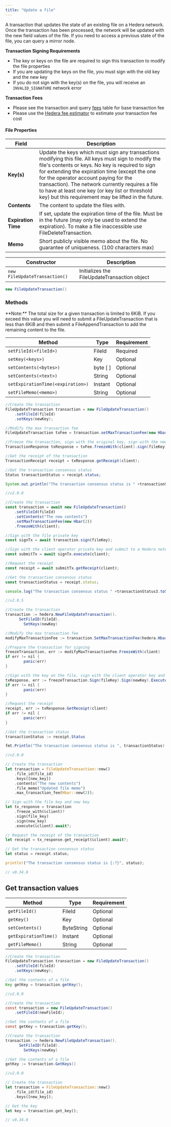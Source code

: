 ```yaml
---
title: "Update a file"
---
```



A transaction that updates the state of an existing file on a Hedera network. Once the transaction has been processed, the network will be updated with the new field values of the file. If you need to access a previous state of the file, you can query a mirror node.

**Transaction Signing Requirements**

* The key or keys on the file are required to sign this transaction to modify the file properties
* If you are updating the keys on the file, you must sign with the old key and the new key
* If you do not sign with the key(s) on the file, you will receive an `INVALID_SIGNATURE` network error

**Transaction Fees**

* Please see the transaction and query [fees](/hedera/networks/mainnet/fees#transaction-and-query-fees) table for base transaction fee
* Please use the [Hedera fee estimator](https://hedera.com/fees) to estimate your transaction fee cost

#### File Properties

| Field               | Description                                                                                                                                                                                                                                                                                                                                                                                                        |
| ------------------- | ------------------------------------------------------------------------------------------------------------------------------------------------------------------------------------------------------------------------------------------------------------------------------------------------------------------------------------------------------------------------------------------------------------------ |
| **Key(s)**          | Update the keys which must sign any transactions modifying this file. All keys must sign to modify the file's contents or keys. No key is required to sign for extending the expiration time (except the one for the operator account paying for the transaction). The network currently requires a file to have at least one key (or key list or threshold key) but this requirement may be lifted in the future. |
| **Contents**        | The content to update the files with.                                                                                                                                                                                                                                                                                                                                                                              |
| **Expiration Time** | If set, update the expiration time of the file. Must be in the future (may only be used to extend the expiration). To make a file inaccessible use FileDeleteTransaction.                                                                                                                                                                                                                                          |
| **Memo**            | Short publicly visible memo about the file. No guarantee of uniqueness. (100 characters max)                                                                                                                                                                                                                                                                                                                       |

| Constructor                   | Description                                  |
| ----------------------------- | -------------------------------------------- |
| `new FileUpdateTransaction()` | Initializes the FileUpdateTransaction object |

```java
new FileUpdateTransaction()
```

### Methods

<Info>
**Note:** The total size for a given transaction is limited to 6KiB. If you exceed this value you will need to submit a FileUpdateTransaction that is less than 6KiB and then submit a FileAppendTransaction to add the remaining content to the file.
</Info>

| Method                            | Type      | Requirement |
| --------------------------------- | --------- | ----------- |
| `setFileId(<fileId>)`             | FileId    | Required    |
| `setKey(<keys>)`                  | Key       | Optional    |
| `setContents(<bytes>)`            | byte \[ ] | Optional    |
| `setContents(<text>)`             | String    | Optional    |
| `setExpirationTime(<expiration>)` | Instant   | Optional    |
| `setFileMemo(<memo>)`             | String    | Optional    |

<CodeGroup>

```java Java
//Create the transaction
FileUpdateTransaction transaction = new FileUpdateTransaction()
    .setFileId(fileId)
    .setKeys(newKey);

//Modify the max transaction fee
FileUpdateTransaction txFee = transaction.setMaxTransactionFee(new Hbar(3));

//Freeze the transaction, sign with the original key, sign with the new key, sign with the client operator key and submit the transaction to a Hedera network
TransactionResponse txResponse = txFee.freezeWith(client).sign(fileKey).sign(newKey).execute(client);

//Get the receipt of the transaction
TransactionReceipt receipt = txResponse.getReceipt(client);

//Get the transaction consensus status
Status transactionStatus = receipt.status;

System.out.println("The transaction consensus status is " +transactionStatus);

//v2.0.0
```


```javascript JavaScript
//Create the transaction
const transaction = await new FileUpdateTransaction()
    .setFileId(fileId)
    .setContents("The new contents")
    .setMaxTransactionFee(new Hbar(2))
    .freezeWith(client);

//Sign with the file private key
const signTx = await transaction.sign(fileKey);

//Sign with the client operator private key and submit to a Hedera network
const submitTx = await signTx.execute(client);

//Request the receipt
const receipt = await submitTx.getReceipt(client);

//Get the transaction consensus status
const transactionStatus = receipt.status;

console.log("The transaction consensus status " +transactionStatus3.toString());

//v2.0.5
```


```java Go
//Create the transaction
transaction := hedera.NewFileUpdateTransaction().
      SetFileID(fileId).
        SetKeys(newKey)

//Modify the max transaction fee
modifyMaxTransactionFee := transaction.SetMaxTransactionFee(hedera.HbarFrom(2, hedera.HbarUnits.Hbar))

//Prepare the transaction for signing
freezeTransaction, err := modifyMaxTransactionFee.FreezeWith(client)
if err != nil {
        panic(err)
}

//Sign with the key on the file, sign with the client operator key and submit to a Hedera network
txResponse, err := freezeTransaction.Sign(fileKey).Sign(newKey).Execute(client)
if err != nil {
        panic(err)
}

//Request the receipt
receipt, err := txResponse.GetReceipt(client)
if err != nil {
        panic(err)
}

//Get the transaction status
transactionStatus := receipt.Status

fmt.Println("The transaction consensus status is ", transactionStatus)

//v2.0.0
```


```rust Rust
// Create the transaction
let transaction = FileUpdateTransaction::new()
    .file_id(file_id)
    .keys([new_key])
    .contents("The new contents")
    .file_memo("Updated file memo")
    .max_transaction_fee(Hbar::new(2));

// Sign with the file key and new key
let tx_response = transaction
    .freeze_with(&client)?
    .sign(file_key)
    .sign(new_key)
    .execute(&client).await?;

// Request the receipt of the transaction
let receipt = tx_response.get_receipt(&client).await?;

// Get the transaction consensus status
let status = receipt.status;

println!("The transaction consensus status is {:?}", status);

// v0.34.0
```

</CodeGroup>

## Get transaction values

| Method                | Type       | Requirement |
| --------------------- | ---------- | ----------- |
| `getFileId()`         | FileId     | Optional    |
| `getKey()`            | Key        | Optional    |
| `setContents()`       | ByteString | Optional    |
| `getExpirationTime()` | Instant    | Optional    |
| `getFileMemo()`       | String     | Optional    |

<CodeGroup>

```java Java
//Create the transaction
FileUpdateTransaction transaction = new FileUpdateTransaction()
    .setFileId(fileId)
    .setKeys(newKey);

//Get the contents of a file
Key getKey = transaction.getKey();

//v2.0.0
```


```java JavaScript
//Create the transaction
const transaction = new FileUpdateTransaction()
    .setFileId(newFileId);

//Get the contents of a file
const getKey = transaction.getKey();
```


```java Go
//Create the transaction
transaction := hedera.NewFileUpdateTransaction().
      SetFileID(fileId).
        SetKeys(newKey)

//Get the contents of a file
getKey := transaction.GetKeys()

//v2.0.0
```


```rust Rust
// Create the transaction
let transaction = FileUpdateTransaction::new()
    .file_id(file_id)
    .keys([new_key]);

// Get the key
let key = transaction.get_key();

// v0.34.0
```

</CodeGroup>
